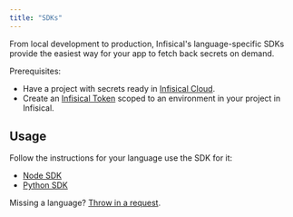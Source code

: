 ---
title: "SDKs"
---

From local development to production, Infisical's language-specific SDKs provide the easiest way for your app to fetch back secrets on demand.

Prerequisites:

- Have a project with secrets ready in [Infisical Cloud](https://app.infisical.com).
- Create an [Infisical Token](/documentation/platform/token) scoped to an environment in your project in Infisical.

## Usage

Follow the instructions for your language use the SDK for it:

- [Node SDK](https://github.com/Infisical/infisical-node)
- [Python SDK](https://github.com/Infisical/infisical-python)

Missing a language? [Throw in a request](https://github.com/Infisical/infisical/issues).